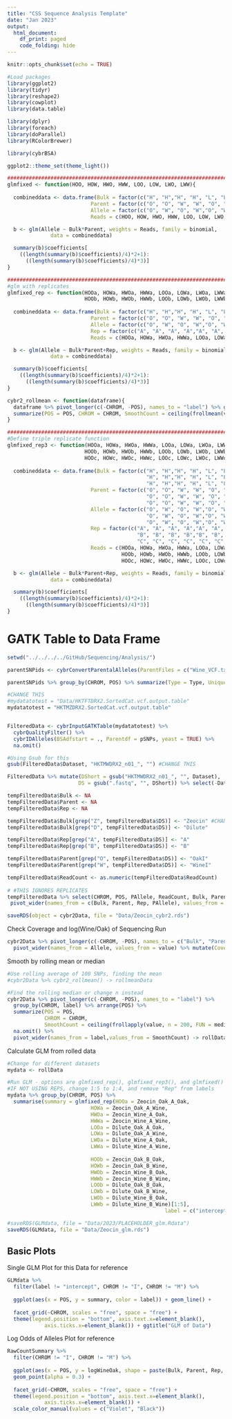 ```yaml
---
title: "CSS Sequence Analysis Template"
date: "Jan 2023"
output:
  html_document:
    df_print: paged
    code_folding: hide
---
```


```r
knitr::opts_chunk$set(echo = TRUE)

#Load packages
library(ggplot2)
library(tidyr)
library(reshape2)
library(cowplot)
library(data.table)

library(dplyr)
library(foreach)
library(doParallel)
library(RColorBrewer)

library(cybrBSA)

ggplot2::theme_set(theme_light())

################################################################################
glmfixed <- function(HOO, HOW, HWO, HWW, LOO, LOW, LWO, LWW){
  
  combineddata <- data.frame(Bulk = factor(c("H", "H","H", "H", "L", "L","L", "L")),
                           Parent = factor(c("O", "O", "W", "W", "O", "O", "W", "W")),
                           Allele = factor(c("O", "W", "O", "W","O", "W", "O", "W")),
                           Reads = c(HOO, HOW, HWO, HWW, LOO, LOW, LWO, LWW))

  b <- glm(Allele ~ Bulk*Parent, weights = Reads, family = binomial, 
              data = combineddata)

  summary(b)$coefficients[
    ((length(summary(b)$coefficients)/4)*2+1):
      ((length(summary(b)$coefficients)/4)*3)]
}

################################################################################
#glm with replicates
glmfixed_rep <- function(HOOa, HOWa, HWOa, HWWa, LOOa, LOWa, LWOa, LWWa, 
                         HOOb, HOWb, HWOb, HWWb, LOOb, LOWb, LWOb, LWWb){
  
  combineddata <- data.frame(Bulk = factor(c("H", "H","H", "H", "L", "L","L", "L", "H", "H","H", "H", "L", "L","L", "L")),
                           Parent = factor(c("O", "O", "W", "W", "O", "O", "W", "W", "O", "O", "W", "W", "O", "O", "W", "W")),
                           Allele = factor(c("O", "W", "O", "W","O", "W", "O", "W", "O", "W", "O", "W","O", "W", "O", "W")),
                           Rep = factor(c("A", "A", "A", "A","A", "A", "A", "A", "B", "B", "B", "B","B", "B", "B", "B")),
                           Reads = c(HOOa, HOWa, HWOa, HWWa, LOOa, LOWa, LWOa, LWWa, HOOb, HOWb, HWOb, HWWb, LOOb, LOWb, LWOb, LWWb))

  b <- glm(Allele ~ Bulk*Parent+Rep, weights = Reads, family = binomial, 
              data = combineddata)

  summary(b)$coefficients[
    ((length(summary(b)$coefficients)/4)*2+1):
      ((length(summary(b)$coefficients)/4)*3)]
}

cybr2_rollmean <- function(dataframe){
  dataframe %>% pivot_longer(c(-CHROM, -POS), names_to = "label") %>% group_by(CHROM, label) %>% arrange(POS) %>% 
  summarize(POS = POS, CHROM = CHROM, SmoothCount = ceiling(frollmean(value, n = 100))) %>% na.omit() %>% pivot_wider(names_from = label,values_from = SmoothCount)
}

################################################################################
#Define triple replicate function
glmfixed_rep3 <- function(HOOa, HOWa, HWOa, HWWa, LOOa, LOWa, LWOa, LWWa, 
                         HOOb, HOWb, HWOb, HWWb, LOOb, LOWb, LWOb, LWWb,
                         HOOc, HOWc, HWOc, HWWc, LOOc, LOWc, LWOc, LWWc){
  
  combineddata <- data.frame(Bulk = factor(c("H", "H","H", "H", "L", "L","L", "L", 
                                             "H", "H","H", "H", "L", "L","L", "L", 
                                             "H", "H","H", "H", "L", "L","L", "L")),
                           Parent = factor(c("O", "O", "W", "W", "O", "O", "W", "W", 
                                             "O", "O", "W", "W", "O", "O", "W", "W",
                                             "O", "O", "W", "W", "O", "O", "W", "W")),
                           Allele = factor(c("O", "W", "O", "W","O", "W", "O", "W", 
                                             "O", "W", "O", "W","O", "W", "O", "W",
                                             "O", "W", "O", "W","O", "W", "O", "W")),
                           Rep = factor(c("A", "A", "A", "A","A", "A", "A", "A", 
                                          "B", "B", "B", "B","B", "B", "B", "B",
                                          "C", "C", "C", "C", "C", "C","C", "C")),
                           Reads = c(HOOa, HOWa, HWOa, HWWa, LOOa, LOWa, LWOa, LWWa, 
                                     HOOb, HOWb, HWOb, HWWb, LOOb, LOWb, LWOb, LWWb,
                                     HOOc, HOWc, HWOc, HWWc, LOOc, LOWc, LWOc, LWWc))

  b <- glm(Allele ~ Bulk*Parent+Rep, weights = Reads, family = binomial, 
              data = combineddata)

  summary(b)$coefficients[
    ((length(summary(b)$coefficients)/4)*2+1):
      ((length(summary(b)$coefficients)/4)*3)]
}

```

# GATK Table to Data Frame

```r
setwd("../../../../GitHub/Sequencing/Analysis/")

parentSNPids <- cybrConvertParentalAlleles(ParentFiles = c("Wine_VCF.txt", "Oak_VCF.txt"), Truncate = TRUE)

parentSNPids %>% group_by(CHROM, POS) %>% summarize(Type = Type, Unique = length(unique(Type))) %>% filter(Unique == 1) -> pSNPs

#CHANGE THIS
#mydatatotest = "Data/HKTFTDRX2.SortedCat.vcf.output.table"
mydatatotest = "HKTMZDRX2.SortedCat.vcf.output.table"


FilteredData <- cybrInputGATKTable(mydatatotest) %>% 
  cybrQualityFilter() %>% 
  cybrIDAlleles(BSAdfstart = ., Parentdf = pSNPs, yeast = TRUE) %>% 
  na.omit()

#Using Gsub for this
gsub(FilteredData$Dataset, "HKTMWDRX2_n01_", "") #CHANGE THIS

FilteredData %>% mutate(DShort = gsub("HKTMWDRX2_n01_", "", Dataset),
                       DS = gsub(".fastq", "", DShort)) %>% select(-Dataset, -DShort) -> tempFilteredData

tempFilteredData$Bulk <- NA
tempFilteredData$Parent <- NA
tempFilteredData$Rep <- NA

tempFilteredData$Bulk[grep("Z", tempFilteredData$DS)] <- "Zeocin" #CHANGE THIS
tempFilteredData$Bulk[grep("D", tempFilteredData$DS)] <- "Dilute"

tempFilteredData$Rep[grep("A", tempFilteredData$DS)] <- "A"
tempFilteredData$Rep[grep("B", tempFilteredData$DS)] <- "B"

tempFilteredData$Parent[grep("O", tempFilteredData$DS)] <- "OakI"
tempFilteredData$Parent[grep("W", tempFilteredData$DS)] <- "WineI"

tempFilteredData$ReadCount <- as.numeric(tempFilteredData$ReadCount)
  
# #THIS IGNORES REPLICATES
tempFilteredData %>% select(CHROM, POS, PAllele, ReadCount, Bulk, Parent, Rep) %>% distinct %>% 
 pivot_wider(names_from = c(Bulk, Parent, Rep, PAllele), values_from = ReadCount) -> cybr2Data

saveRDS(object = cybr2Data, file = "Data/Zeocin_cybr2.rds")

```


Check Coverage and log(Wine/Oak) of Sequencing Run

```r
cybr2Data %>% pivot_longer(c(-CHROM, -POS), names_to = c("Bulk", "Parent", "Rep", "Allele"), names_sep = "_") %>%
  pivot_wider(names_from = Allele, values_from = value) %>% mutate(Coverage = Wine + Oak, logWineOak = log(Wine/Oak)) -> RawCountSummary
```

Smooth by rolling mean or median

```r
#Use rolling average of 100 SNPs, finding the mean
#cybr2Data %>% cybr2_rollmean() -> rollmeanData

#Find the rolling median or change n instead
cybr2Data %>% pivot_longer(c(-CHROM, -POS), names_to = "label") %>% 
  group_by(CHROM, label) %>% arrange(POS) %>% 
  summarize(POS = POS, 
            CHROM = CHROM, 
            SmoothCount = ceiling(frollapply(value, n = 200, FUN = median))) %>% #CHANGE THIS LINE
  na.omit() %>% 
  pivot_wider(names_from = label,values_from = SmoothCount) -> rollData

```

Calculate GLM from rolled data

```r
#Change for different datasets
mydata <- rollData

#Run GLM - options are glmfixed_rep(), glmfixed_rep3(), and glmfixed()
#IF NOT USING REPS, change 1:5 to 1:4, and remove "Rep" from labels
mydata %>% group_by(CHROM, POS) %>% 
  summarise(summary = glmfixed_rep(HOOa = Zeocin_Oak_A_Oak, 
                           HOWa = Zeocin_Oak_A_Wine, 
                           HWOa = Zeocin_Wine_A_Oak,
                           HWWa = Zeocin_Wine_A_Wine,
                           LOOa = Dilute_Oak_A_Oak,
                           LOWa = Dilute_Oak_A_Wine,
                           LWOa = Dilute_Wine_A_Oak, 
                           LWWa = Dilute_Wine_A_Wine,
                           
                           HOOb = Zeocin_Oak_B_Oak, 
                           HOWb = Zeocin_Oak_B_Wine, 
                           HWOb = Zeocin_Wine_B_Oak,
                           HWWb = Zeocin_Wine_B_Wine,
                           LOOb = Dilute_Oak_B_Oak,
                           LOWb = Dilute_Oak_B_Wine,
                           LWOb = Dilute_Wine_B_Oak, 
                           LWWb = Dilute_Wine_B_Wine)[1:5],
                                                   label = c("intercept", "Bulk", "Parent", "Rep", "Interaction")) -> GLMdata

#saveRDS(GLMdata, file = "Data/2023/PLACEHOLDER_glm.Rdata")
saveRDS(GLMdata, file = "Data/Zeocin_glm.rds")

```

## Basic Plots

Single GLM Plot for this Data for reference

```r
GLMdata %>% 
  filter(label != "intercept", CHROM != "I", CHROM != "M") %>% 
  
  ggplot(aes(x = POS, y = summary, color = label)) + geom_line() + 
  
  facet_grid(~CHROM, scales = "free", space = "free") +
  theme(legend.position = "bottom", axis.text.x=element_blank(),
            axis.ticks.x=element_blank()) + ggtitle("GLM of Data")
```

Log Odds of Alleles Plot for reference

```r
RawCountSummary %>% 
  filter(CHROM != "I", CHROM != "M") %>% 
  
  ggplot(aes(x = POS, y = logWineOak, shape = paste(Bulk, Parent, Rep, sep = "_"), color = Bulk)) + 
  geom_point(alpha = 0.3) + 
  
  facet_grid(~CHROM, scales = "free", space = "free") +
  theme(legend.position = "bottom", axis.text.x=element_blank(),
            axis.ticks.x=element_blank()) +
  scale_color_manual(values = c("Violet", "Black"))
```

